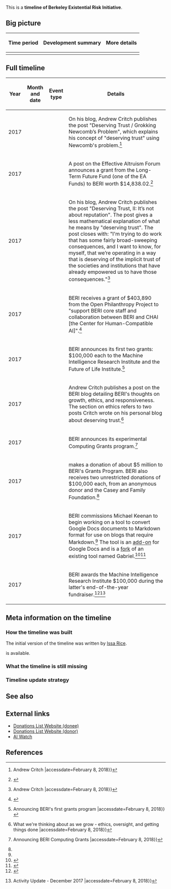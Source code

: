 This is a '''timeline of Berkeley Existential Risk Initiative'''.

==Big picture==

{| class="wikitable"
! Time period !! Development summary !! More details
|-
|}

==Full timeline==

{| class="sortable wikitable"
! Year !! Month and date !! Event type !! Details
|-
| 2017 || {{Dts|February 2}} || || On his blog, Andrew Critch publishes the post "Deserving Trust / Grokking Newcomb’s Problem", which explains his concept of "deserving trust" using Newcomb's problem.<ref>{{cite web |url=http://acritch.com/deserving-trust/ |title=Deserving Trust / Grokking Newcomb's Problem {{!}} Andrew Critch |accessdate=February 8, 2018}}</ref>
|-
| 2017 || {{Dts|April 20}} || || A post on the Effective Altruism Forum announces a grant from the Long-Term Future Fund (one of the EA Funds) to BERI worth $14,838.02.<ref>{{cite web |url=http://effective-altruism.com/ea/19d/update_on_effective_altruism_funds/ |title=Update on Effective Altruism Funds - Effective Altruism Forum |accessdate=February 8, 2018}}</ref>
|-
| 2017 || {{dts|May 20}} || || On his blog, Andrew Critch publishes the post "Deserving Trust, II: It’s not about reputation". The post gives a less mathematical explanation of what he means by "deserving trust". The post closes with: "I'm trying to do work that has some fairly broad-sweeping consequences, and I want to know, for myself, that we’re operating in a way that is deserving of the implicit trust of the societies and institutions that have already empowered us to have those consequences."<ref>{{cite web |url=http://acritch.com/deserving-trust-2/ |title=Deserving Trust, II: It's not about reputation {{!}} Andrew Critch |accessdate=February 8, 2018}}</ref>
|-
| 2017 || {{Dts|July}} || || BERI receives a grant of $403,890 from the Open Philanthropy Project to "support BERI core staff and collaboration between BERI and CHAI [the Center for Human-Compatible AI]".<ref>{{cite web |url=https://www.openphilanthropy.org/focus/global-catastrophic-risks/potential-risks-advanced-artificial-intelligence/berkeley-existential-risk-initiative-core-staff-and-chai-collaboration |publisher=Open Philanthropy Project |title=Berkeley Existential Risk Initiative (BERI) — Core Support and CHAI Collaboration |date=December 15, 2017 |accessdate=February 8, 2018}}</ref>
|-
| 2017 || {{dts|September 25}} || || BERI announces its first two grants: $100,000 each to the Machine Intelligence Research Institute and the Future of Life Institute.<ref>{{cite web |url=http://existence.org/grants |title=Berkeley Existential Risk Initiative {{!}} Announcing BERI's first grants program |accessdate=February 8, 2018}}</ref>
|-
| 2017 || {{dts|October 19}} || || Andrew Critch publishes a post on the BERI blog detailing BERI's thoughts on growth, ethics, and responsiveness. The section on ethics refers to two posts Critch wrote on his personal blog about deserving trust.<ref>{{cite web |url=http://existence.org/growth |title=Berkeley Existential Risk Initiative {{!}} What we're thinking about as we grow - ethics, oversight, and getting things done |accessdate=February 8, 2018}}</ref>
|-
| 2017 || {{Dts|December 1}} || || BERI announces its experimental Computing Grants program.<ref>{{cite web |url=http://existence.org/computing |title=Berkeley Existential Risk Initiative {{!}} Announcing BERI Computing Grants |accessdate=February 8, 2018}}</ref>
|-
| 2017 || {{Dts|December}} || || {{W|Jaan Tallinn}} makes a donation of about $5 million to BERI's Grants Program. BERI also receives two unrestricted donations of $100,000 each, from an anonymous donor and the Casey and Family Foundation.<ref name="december-2017-activity-update" />
|-
| 2017 || {{Dts|December}} || || BERI commissions Michael Keenan to begin working on a tool to convert Google Docs documents to Markdown format for use on blogs that require Markdown.<ref name="december-2017-activity-update" /> The tool is an [[wikipedia:Plug-in (computing)|add-on]] for Google Docs and is a [[wikipedia:Fork (software development)|fork]] of an existing tool named Gabriel.<ref>{{cite web |url=https://chrome.google.com/webstore/detail/gabriel-keenan-fork/ocoipfenidpihjgimokbihfaefamehlg |title=Gabriel - Keenan fork - Google Docs add-on |accessdate=February 8, 2018}}</ref><ref>{{cite web |url=https://thiscouldbejd.github.io/Gabriel/ |title=Gabriel by thiscouldbejd |accessdate=February 8, 2018}}</ref>
|-
| 2017 || {{dts|December}} || || BERI awards the Machine Intelligence Research Institute $100,000 during the latter's end-of-the-year fundraiser.<ref>{{cite web |url=https://intelligence.org/2018/01/10/fundraising-success/ |title=Fundraising success! - Machine Intelligence Research Institute |publisher=[[wikipedia:Machine Intelligence Research Institute|Machine Intelligence Research Institute]] |date=January 10, 2018 |accessdate=February 8, 2018}}</ref><ref name="december-2017-activity-update">{{cite web |url=http://existence.org/2018/01/11/activity-update-december-2017.html |title=Berkeley Existential Risk Initiative {{!}} Activity Update - December 2017 |accessdate=February 8, 2018}}</ref>
|}

==Meta information on the timeline==

===How the timeline was built===

The initial version of the timeline was written by [[User:Issa|Issa Rice]].

{{funding info}} is available.

===What the timeline is still missing===

===Timeline update strategy===

==See also==

==External links==

* [https://donations.vipulnaik.com/donee.php?donee=Berkeley+Existential+Risk+Initiative Donations List Website (donee)]
* [https://donations.vipulnaik.com/donor.php?donor=Berkeley+Existential+Risk+Initiative Donations List Website (donor)]
* [https://aiwatch.issarice.com/?organization=Berkeley+Existential+Risk+Initiative AI Watch]

==References==

{{Reflist|30em}}
